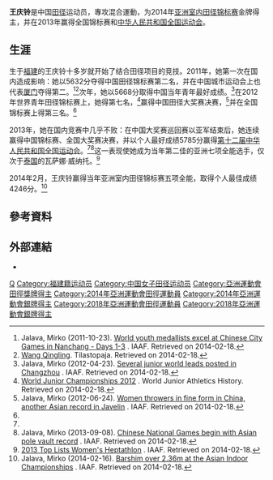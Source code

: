 {{noteTA|1=zh-cn:0米;zh-hk:0米;zh-tw:0公尺}}
{{Infobox sportsperson
| name                      = 王慶鈴
| image                     = 
| alt                       = 
| real_name                 = 
| romanizedname             = Wang Qingling
| birth_name                = 
| nationality               = {{CHN-1949}}
| national_team             = {{CHN-1949}}
| ethnicity                 = 
| hometown                  = 
| citizenship               = 
| birth_date                = {{Birth date and age|year=1993|month=1|day=14}}
| birth_place               = {{CHN-1949}}
| death_date                = 
| death_place               = 
| resting_place             = 
| resting_place_coordinates = 
| monuments                 = 
| residence                 = {{CHN-1949}}
| education                 = 集美大學
| alma_mater                = 霞浦第一中學<br/>集美大學
| occupation                = 
| years_active              = 2006年－
| height                    = {{height|m=1.73}}
| weight                    = {{weight|kg=63}}
| spouse                    = 
| country                   = {{CHN-1949}}
| sport                     = 田徑
| event                     = 混合運動
| collegeteam               = 集美大學
| league                    = 
| team                      = 
| coach                     = 牟連娟
| retired                   = 
| coaching                  = 
| worlds                    = 
{{ubl
|'''2012年世界青年田徑錦標賽'''：七項混合運動第七名
}}
| regionals                 = 
{{ubl
|'''2012年亞洲田徑邀請賽女子公開組'''：200公尺第一名
|'''2014年亞洲室內田徑錦標賽'''：五項混合運動第一名
|'''2014年亞洲運動會'''：七項混合運動第二名
|'''2015年亞洲田徑錦標賽'''：七項混合運動第八名
|'''2018年亞洲運動會'''：七項混合運動第二名
}}
| nationals                 = 
{{ubl
|'''2012年中國全國青年田徑錦標賽女子組'''：七項混合運動第1名
|'''2012年中國全國田徑冠軍賽女子組'''：七項混合運動第1名
|'''2013年中國全國田徑錦標賽女子組'''：七項混合運動第1名
|'''2013年中國全國運動會女子組'''：七項混合運動第1名
|'''2015年中國全國室內田徑錦標賽女子組'''：五項混合運動第1名
|'''2016年全國大學生田徑錦標賽女子甲B組'''：七項混合運動第1名
|'''2017年中國全國田徑錦標賽女子組'''：七項混合運動第1名
|'''2017年中國全國運動會女子組'''：七項混合運動第1名
|'''2017年中國全國學生運動會大學女子乙組'''：4×100公尺接力第5名
|'''2017年中國全國學生運動會大學女子乙組'''：七項混合運動第1名
|'''2018年中國全國室內田徑錦標賽南京1站女子組'''：五項混合運動第1名
|'''2018年中國全國室內田徑錦標賽南京2站女子組'''：跳遠第1名
|'''2018年中國全國室內田徑錦標賽南京2站女子組'''：60公尺跨欄第8名
|'''2018年中國全國室內田徑錦標賽總決賽女子組'''：跳遠第15名
|'''2018年中國全國室內田徑錦標賽總決賽女子組'''：五項混合運動第1名
|'''2018年中國全國田徑大獎賽株州站女子組'''：七項混合運動第1名
|'''2018年中國全國田徑大獎賽淮安站女子組'''：跳遠第3名
|'''2018年中國全國田徑大獎賽淮安站女子組'''：100公尺跨欄（83.8公分）第5名
|'''2018年中國全國田徑大獎賽淮安站女子組'''：200公尺第8名
|'''2018年中國全國田徑大獎賽重慶站女子組'''：跳遠第3名
|'''2018年中國全國田徑大獎賽重慶站女子組'''：100公尺跨欄（83.8公分）第2名
|'''2018年中國全國田徑大獎賽重慶站女子組'''：200公尺第8名
|'''2018年中國全國田徑冠軍賽女子組'''：跳遠第3名
|'''2018年中國全國田徑冠軍賽女子組'''：七項混合運動第1名
|'''2018年中國全國田徑錦標賽女子組'''：跳遠第4名
|'''2018年中國全國田徑錦標賽女子組'''：七項混合運動第1名
|'''2020年中國田徑訓練基地特許賽福州站女子組'''：100公尺跨欄（83.8公分）第3名
}}
| olympics                  = 
| highestranking            = 
{{plainlist|
*【跳高】：第544名（2019年）
*【跳遠】：第71名（2019年）
*【200公尺】：第885名（2019年）
*【50公尺跨欄-55公尺跨欄-60公尺跨欄-100公尺跨欄】：第390名（2019年）
*【五項混合運動-七項混合運動】：第24名（2015年3月17日）
}}
| pb                        = 
{{ubl
|'''標槍（600公克）'''：40.51公尺 （2017年）
|'''鉛球（4公斤）'''：12.89公尺 （2017年）
|'''跳高'''：1.79公尺 （2014年）
|'''跳遠'''：6.65公尺 （2018年）
|'''60公尺'''：8.58秒 （2014年）
|'''200公尺'''：24.19秒（W：+0.4） （2014年）
|'''800公尺'''：2分20.36秒 （2011年）
|'''60公尺跨欄（83.8公分）'''：8.34秒 （2018年）
|'''100公尺跨欄（83.8公分）'''：13.49秒（W：+1.2） （2018年）
|'''五項混合運動'''：4415 （2014年 '''全國紀錄'''）
|'''七項混合運動（1985 Tables）'''：6033 （2017年）
}}
| medaltemplates            = 
{{MedalCountry|{{CHN-1949}}}}
{{MedalSport|女子田徑}}
{{MedalCompetition|亞洲田徑邀請賽公開組}}
{{MedalGold|2012年中國澳門特別行政區|200公尺}}
{{MedalCompetition|亞洲室內田徑錦標賽}}
{{MedalGold|2014年中國浙江省杭州市|五項混合運動}}
{{MedalCompetition|亞洲運動會}}
{{MedalSilver|2014年韓國仁川廣域市|七項混合運動}}
{{MedalSilver|2018年印尼雅加達|七項混合運動}}
| show-medals               = 
| updated                   = 2020年5月29日
}}
'''王庆铃'''{{BD|1993年|1月14日|||}}是中国[[田径|田径]]运动员，專攻混合運動，为2014年[[亚洲室内田径锦标赛|亚洲室内田径锦标赛]]金牌得主，并在2013年赢得全国锦标赛和[[中华人民共和国全国运动会|中华人民共和国全国运动会]]。

== 生涯 ==
生于[[福建|福建]]的王庆铃十多岁就开始了结合田径项目的竞技。2011年，她第一次在国内造成影响：她以5632分夺得中国田径锦标赛第二名，并在中国城市运动会上也代表[[厦门|厦门]]夺得第二。<ref>Jalava, Mirko (2011-10-23). [http://www.iaaf.org/news/news/world-youth-medallists-excel-at-chinese-city World youth medallists excel at Chinese City Games in Nanchang  - Days 1-3] {{Wayback|url=http://www.iaaf.org/news/news/world-youth-medallists-excel-at-chinese-city |date=20150212233513 }}. IAAF. Retrieved on 2014-02-18.</ref><ref name=Tilas>[http://www.tilastopaja.org/db/atw.php?ID=77143&Season=2011&Odd=0 Wang Qingling]. Tilastopaja. Retrieved on 2014-02-18.</ref>次年，她以5668分取得中国当年青年最好成绩。<ref>Jalava, Mirko (2012-04-23). [http://www.iaaf.org/news/news/several-junior-world-leads-posted-in-changzho Several junior world leads posted in Changzhou] {{Wayback|url=http://www.iaaf.org/news/news/several-junior-world-leads-posted-in-changzho |date=20150609023204 }}. IAAF. Retrieved on 2014-02-18.</ref>在2012年世界青年田径锦标赛上，她得第七名，<ref>[http://www.wjah.co.uk/wojc/WJC/WJC2012.html World Junior Championships 2012] {{webarchive|url=https://web.archive.org/web/20140222165900/http://www.wjah.co.uk/wojc/WJC/WJC2012.html |date=2014-02-22 }}. World Junior Athletics History. Retrieved on 2014-02-18.</ref>赢得中国田径大奖赛决赛，<ref>Jalava, Mirko (2012-06-24). [http://www.iaaf.org/news/News/women-throwers-in-fine-form-in-china-another Women throwers in fine form in China, another Asian record in Javelin] {{Wayback|url=http://www.iaaf.org/news/News/women-throwers-in-fine-form-in-china-another |date=20150924183607 }}. IAAF. Retrieved on 2014-02-18.</ref>并在全国锦标赛上得第三名。<ref name=Tilas/>

2013年，她在国内竞赛中几乎不败：在中国大奖赛巡回赛以亚军结束后，她连续赢得中国锦标赛、全国大奖赛决赛，并以个人最好成绩5785分赢得[[第十二届中华人民共和国全国运动会|第十二届中华人民共和国全国运动会]]。<ref name=Tilas/><ref>Jalava, Mirko (2013-09-08). [http://www.iaaf.org/news/report/chinese-national-games-begin-with-asian-pole Chinese National Games begin with Asian pole vault record] {{Wayback|url=http://www.iaaf.org/news/report/chinese-national-games-begin-with-asian-pole |date=20160704094621 }}. IAAF. Retrieved on 2014-02-18.</ref>这一表现使她成为当年第二佳的亚洲七项全能选手，仅次于[[泰国|泰国]]的瓦萨娜·威纳托。<ref>[http://www.iaaf.org/records/toplists/combined-events/heptathlon/outdoor/women/senior/2013 2013 Top Lists Women's Heptathlon] {{Wayback|url=http://www.iaaf.org/records/toplists/combined-events/heptathlon/outdoor/women/senior/2013 |date=20150808232645 }}. IAAF. Retrieved on 2014-02-18.</ref>

2014年2月，王庆铃赢得当年亚洲室内田径锦标赛五项全能，取得个人最佳成绩4246分。<ref>Jalava, Mirko (2014-02-16). [http://www.iaaf.org/news/report/mutaz-essa-barshim-asian-indoor-championships Barshim over 2.36m at  the Asian Indoor Championships] {{Wayback|url=http://www.iaaf.org/news/report/mutaz-essa-barshim-asian-indoor-championships |date=20150205131847 }}. IAAF. Retrieved on 2014-02-18.</ref>

== 參考資料 ==
{{Reflist}}

== 外部連結 ==
*{{IAAF name|264927}}

{{authority control}}
{{DEFAULTSORT:Wang Qingling}}

[[Category:王姓|Q]]
[[Category:福建籍运动员|Category:福建籍运动员]]
[[Category:中国女子田径运动员|Category:中国女子田径运动员]]
[[Category:亞洲運動會田徑獎牌得主|Category:亞洲運動會田徑獎牌得主]]
[[Category:2014年亞洲運動會田徑運動員|Category:2014年亞洲運動會田徑運動員]]
[[Category:2014年亞洲運動會銀牌得主|Category:2014年亞洲運動會銀牌得主]]
[[Category:2018年亞洲運動會田徑運動員|Category:2018年亞洲運動會田徑運動員]]
[[Category:2018年亞洲運動會銀牌得主|Category:2018年亞洲運動會銀牌得主]]